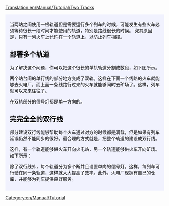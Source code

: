 [[Translation:en/Manual/Tutorial/Two Tracks]]
{{en/Translation|origin= en/Manual/Tutorial/Two Tracks
|from  = en
|to    = zh
|Percentage =100
}}
{{en/Tabs|2|1
|zh/Manual/Tutorial/多个站台|1. 多个站台<!--
-->|zh/Manual/Tutorial/多个铁轨|2. 多个铁轨}}
<div style="padding:.5em 1em 1em 1em; border-top:none; background-color:#f1f2fe; color:#000;">
{{zh/Manual/Tutorial/教程}}
当两站之间使用一根轨道但是需要运行多个列车的时候，可能发生有些火车必须等待很长一段时间才能使用的轨道，特别是路线很长的时候。
究其原因是，只有一列火车上允许在一个轨道上，以防止列车相撞。

== 部署多个轨道 ==
为了解决这个问题，你可以把这个很长的单轨轨道分割成数段，如下图所示。
{{en/Phototable|[[File:en/Manual/Tutorial/PartlyDoubleTracks.png|400px]]|部署多个轨道.|none}}

两个站台间的单行线的部分地方变成了双轨。这样在下面一个线路的火车就能够去火电厂，而上面一条线路行过来的火车就能够同时去矿场了。这样，列车就可以来来往往了。

在双轨部分的信号灯​​都是单一方向的。

== 完完全全的双行线 ==
部分建设双行线能够帮助每个火车通过对方的时候都是满载，但是如果有列车延误仍然不能同步的很好。最合理的方式就是，把整个轨道的建设成双行线。

这样，有一个轨道能够供火车开向火电站，另一个轨道能够供火车开向矿场。如下所示：
{{en/Phototable|[[File:en/Manual/Tutorial/FullyDoubleTracks.png|400px]]|完完全全的双行线.|none}}

除了双行线外，每个轨道分为多个断并且设置单向的信号灯。这样，每列车可行驶在同一条轨道，这样就大大提高了效率。此外，火电厂现拥有自己的仓库，并能够为列车提供良好服务。

</div>
[[Category:en/Manual/Tutorial]]